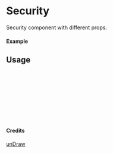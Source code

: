 
<Meta of={Security} title="unDraw/Security" />

# Security

Security component with different props.

#### Example

<Canvas of={Security.Primary} />

## Usage

```ts
import { Security } from "yadl-ui";

const Example = () => {
  return (
      <Security />
  );
};

export default Example;
```

#### Credits
[unDraw](https://undraw.co/illustrations)
